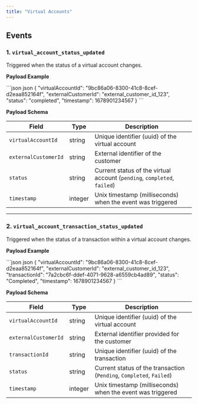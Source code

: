 ```yaml
---
title: "Virtual Accounts"
---
```


## Events

### 1. `virtual_account_status_updated`

Triggered when the status of a virtual account changes.

**Payload Example**

<CodeGroup>
  ```json json
  {
    "virtualAccountId": "9bc86a06-8300-41c8-8cef-d2eaa852164f",
    "externalCustomerId": "external_customer_id_123",
    "status": "completed",
    "timestamp": 1678901234567
  }
  ```
</CodeGroup>

**Payload Schema**

| Field                | Type    | Description                                                              |
| -------------------- | ------- | ------------------------------------------------------------------------ |
| `virtualAccountId`   | string  | Unique identifier (uuid) of the virtual account                          |
| `externalCustomerId` | string  | External identifier of the customer                                      |
| `status`             | string  | Current status of the virtual account (`pending`, `completed`, `failed`) |
| `timestamp`          | integer | Unix timestamp (milliseconds) when the event was triggered               |

---

### 2. `virtual_account_transaction_status_updated`

Triggered when the status of a transaction within a virtual account changes.

**Payload Example**

<CodeGroup>
  ```json json
  {
    "virtualAccountId": "9bc86a06-8300-41c8-8cef-d2eaa852164f",
    "externalCustomerId": "external_customer_id_123",
    "transactionId": "7a2cbc6f-ddef-4071-9628-a6559cb4ad89",
    "status": "Completed",
    "timestamp": 1678901234567
  }
  ```
</CodeGroup>

**Payload Schema**

| Field                | Type    | Description                                                          |
| -------------------- | ------- | -------------------------------------------------------------------- |
| `virtualAccountId`   | string  | Unique identifier (uuid) of the virtual account                      |
| `externalCustomerId` | string  | External identifier provided for the customer                        |
| `transactionId`      | string  | Unique identifier (uuid) of the transaction                          |
| `status`             | string  | Current status of the transaction (`Pending`, `Completed`, `Failed`) |
| `timestamp`          | integer | Unix timestamp (milliseconds) when the event was triggered           |
